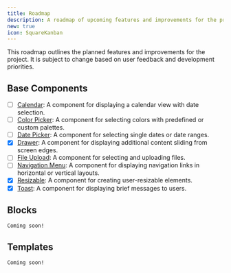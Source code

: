 ```yaml
---
title: Roadmap
description: A roadmap of upcoming features and improvements for the project.
new: true
icon: SquareKanban
---
```


This roadmap outlines the planned features and improvements for the project. It is subject to change based on user feedback and development priorities.

## Base Components

- [ ] [Calendar](/docs/ui/calendar): A component for displaying a calendar view with date selection.
- [ ] [Color Picker](/docs/ui/color-picker): A component for selecting colors with predefined or custom palettes.
- [ ] [Date Picker](/docs/ui/date-picker): A component for selecting single dates or date ranges.
- [x] [Drawer](/docs/ui/drawer): A component for displaying additional content sliding from screen edges.
- [ ] [File Upload](/docs/ui/file-upload): A component for selecting and uploading files.
- [ ] [Navigation Menu](/docs/ui/navigation-menu): A component for displaying navigation links in horizontal or vertical layouts.
- [x] [Resizable](/docs/ui/resizable): A component for creating user-resizable elements.
- [x] [Toast](/docs/ui/toast): A component for displaying brief messages to users.

## Blocks

`Coming soon!`

## Templates

`Coming soon!`

